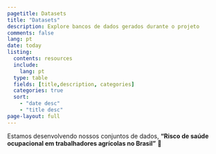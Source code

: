 ```yaml
---
pagetitle: Datasets
title: "Datasets"
description: Explore bancos de dados gerados durante o projeto
comments: false
lang: pt
date: today
listing:
  contents: resources
  include:
    lang: pt
  type: table
  fields: [title,description, categories]
  categories: true
  sort:
    - "date desc"
    - "title desc"
page-layout: full    
---
```


Estamos desenvolvendo nossos conjuntos de dados, **“Risco de saúde ocupacional em trabalhadores agrícolas no Brasil”** 🙂
